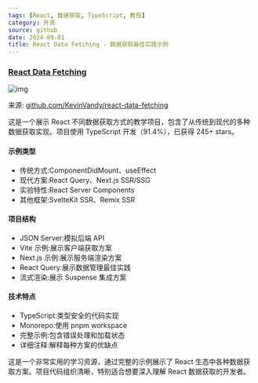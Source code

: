 ```yaml
---
tags: [React, 数据获取, TypeScript, 教程]
category: 开源
source: github
date: 2024-09-01
title: React Data Fetching - 数据获取最佳实践示例
---
```


### [React Data Fetching](https://github.com/KevinVandy/react-data-fetching)

![img](https://img.mengpeng.tech/i/2024/12/11/6758d9b93954a.webp)

来源: [github.com/KevinVandy/react-data-fetching](https://github.com/KevinVandy/react-data-fetching)

这是一个展示 React 不同数据获取方式的教学项目，包含了从传统到现代的多种数据获取实现。项目使用 TypeScript 开发（91.4%），已获得 245+ stars。

#### 示例类型
- 传统方式:ComponentDidMount、useEffect
- 现代方案:React Query、Next.js SSR/SSG
- 实验特性:React Server Components
- 其他框架:SvelteKit SSR、Remix SSR

#### 项目结构
- JSON Server:模拟后端 API
- Vite 示例:展示客户端获取方案
- Next.js 示例:展示服务端渲染方案
- React Query:展示数据管理最佳实践
- 流式渲染:展示 Suspense 集成方案

#### 技术特点
- TypeScript:类型安全的代码实现
- Monorepo:使用 pnpm workspace
- 完整示例:包含错误处理和加载状态
- 详细注释:解释每种方案的优缺点

这是一个非常实用的学习资源，通过完整的示例展示了 React 生态中各种数据获取方案。项目代码组织清晰，特别适合想要深入理解 React 数据获取的开发者。 